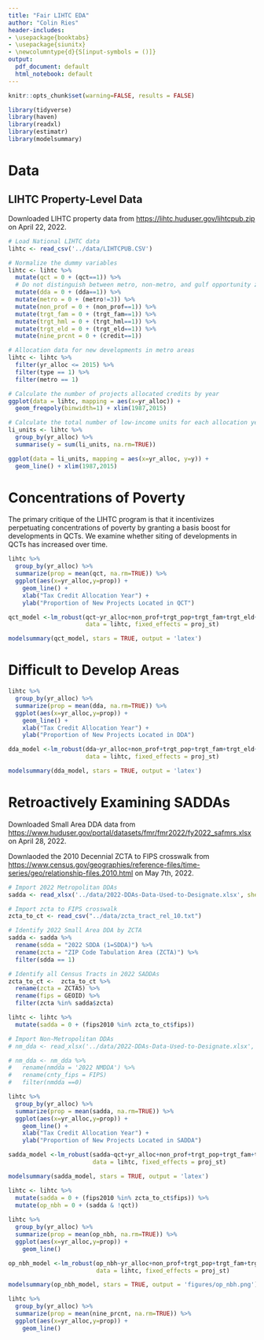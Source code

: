 ```yaml
---
title: "Fair LIHTC EDA"
author: "Colin Ries"
header-includes:
- \usepackage{booktabs}
- \usepackage{siunitx}
- \newcolumntype{d}{S[input-symbols = ()]}
output:
  pdf_document: default
  html_notebook: default
---
```


```r

knitr::opts_chunk$set(warning=FALSE, results = FALSE)

```

```r

library(tidyverse)
library(haven)
library(readxl)
library(estimatr)
library(modelsummary)

```

# Data

## LIHTC Property-Level Data

Downloaded LIHTC property data from [https://lihtc.huduser.gov/lihtcpub.zip](https://lihtc.huduser.gov/lihtcpub.zip) on April 22, 2022.

```r
# Load National LIHTC data
lihtc <- read_csv('../data/LIHTCPUB.CSV')

# Normalize the dummy variables
lihtc <- lihtc %>% 
  mutate(qct = 0 + (qct==1)) %>% 
  # Do not distinguish between metro, non-metro, and gulf opportunity zone DDAs
  mutate(dda = 0 + (dda==1)) %>% 
  mutate(metro = 0 + (metro!=3)) %>% 
  mutate(non_prof = 0 + (non_prof==1)) %>% 
  mutate(trgt_fam = 0 + (trgt_fam==1)) %>% 
  mutate(trgt_hml = 0 + (trgt_hml==1)) %>% 
  mutate(trgt_eld = 0 + (trgt_eld==1)) %>% 
  mutate(nine_prcnt = 0 + (credit==1))

```

```r

# Allocation data for new developments in metro areas 
lihtc <- lihtc %>% 
  filter(yr_alloc <= 2015) %>% 
  filter(type == 1) %>% 
  filter(metro == 1)

# Calculate the number of projects allocated credits by year
ggplot(data = lihtc, mapping = aes(x=yr_alloc)) +
  geom_freqpoly(binwidth=1) + xlim(1987,2015)

# Calculate the total number of low-income units for each allocation year
li_units <- lihtc %>% 
  group_by(yr_alloc) %>% 
  summarise(y = sum(li_units, na.rm=TRUE))

ggplot(data = li_units, mapping = aes(x=yr_alloc, y=y)) +
  geom_line() + xlim(1987,2015)

```

# Concentrations of Poverty

The primary critique of the LIHTC program is that it incentivizes perpetuating concentrations of poverty by granting a basis boost for developments in QCTs. We examine whether siting of developments in QCTs has increased over time. 

```r

lihtc %>%
  group_by(yr_alloc) %>%
  summarize(prop = mean(qct, na.rm=TRUE)) %>%
  ggplot(aes(x=yr_alloc,y=prop)) +
    geom_line() +
    xlab("Tax Credit Allocation Year") +
    ylab("Proportion of New Projects Located in QCT")

qct_model <-lm_robust(qct~yr_alloc+non_prof+trgt_pop+trgt_fam+trgt_eld+trgt_hml+nine_prcnt, 
                      data = lihtc, fixed_effects = proj_st)

modelsummary(qct_model, stars = TRUE, output = 'latex')

```
# Difficult to Develop Areas

```r

lihtc %>%
  group_by(yr_alloc) %>%
  summarize(prop = mean(dda, na.rm=TRUE)) %>%
  ggplot(aes(x=yr_alloc,y=prop)) +
    geom_line() +
    xlab("Tax Credit Allocation Year") +
    ylab("Proportion of New Projects Located in DDA")

dda_model <-lm_robust(dda~yr_alloc+non_prof+trgt_pop+trgt_fam+trgt_eld+trgt_hml+nine_prcnt, 
                      data = lihtc, fixed_effects = proj_st)

modelsummary(dda_model, stars = TRUE, output = 'latex')

```

# Retroactively Examining SADDAs

Downloaded Small Area DDA data from [https://www.huduser.gov/portal/datasets/fmr/fmr2022/fy2022_safmrs.xlsx](https://www.huduser.gov/portal/datasets/fmr/fmr2022/fy2022_safmrs.xlsx) on April 28, 2022.

Downlaoded the 2010 Decennial ZCTA to FIPS crosswalk from [https://www.census.gov/geographies/reference-files/time-series/geo/relationship-files.2010.html](https://www.census.gov/geographies/reference-files/time-series/geo/relationship-files.2010.html) on May 7th, 2022.

```r

# Import 2022 Metropolitan DDAs
sadda <- read_xlsx('../data/2022-DDAs-Data-Used-to-Designate.xlsx', sheet=1)

# Import zcta to FIPS crosswalk
zcta_to_ct <- read_csv("../data/zcta_tract_rel_10.txt")

# Identify 2022 Small Area DDA by ZCTA
sadda <- sadda %>% 
  rename(sdda = "2022 SDDA (1=SDDA)") %>%
  rename(zcta = "ZIP Code Tabulation Area (ZCTA)") %>%
  filter(sdda == 1) 

# Identify all Census Tracts in 2022 SADDAs
zcta_to_ct <-  zcta_to_ct %>% 
  rename(zcta = ZCTA5) %>%
  rename(fips = GEOID) %>% 
  filter(zcta %in% sadda$zcta)

lihtc <- lihtc %>% 
  mutate(sadda = 0 + (fips2010 %in% zcta_to_ct$fips))

# Import Non-Metropolitan DDAs
# nm_dda <- read_xlsx('../data/2022-DDAs-Data-Used-to-Designate.xlsx', sheet=2)

# nm_dda <- nm_dda %>% 
#   rename(nmdda = '2022 NMDDA') %>% 
#   rename(cnty_fips = FIPS)
#   filter(nmdda ==0)

```

```r

lihtc %>%
  group_by(yr_alloc) %>%
  summarize(prop = mean(sadda, na.rm=TRUE)) %>%
  ggplot(aes(x=yr_alloc,y=prop)) +
    geom_line() +
    xlab("Tax Credit Allocation Year") +
    ylab("Proportion of New Projects Located in SADDA")

sadda_model <-lm_robust(sadda~qct+yr_alloc+non_prof+trgt_pop+trgt_fam+trgt_eld+trgt_hml+nine_prcnt, 
                        data = lihtc, fixed_effects = proj_st)

modelsummary(sadda_model, stars = TRUE, output = 'latex')

```

```r

lihtc <- lihtc %>% 
  mutate(sadda = 0 + (fips2010 %in% zcta_to_ct$fips)) %>% 
  mutate(op_nbh = 0 + (sadda & !qct)) 
  
lihtc %>%
  group_by(yr_alloc) %>%
  summarize(prop = mean(op_nbh, na.rm=TRUE)) %>%
  ggplot(aes(x=yr_alloc,y=prop)) +
    geom_line()

```

```r

op_nbh_model <-lm_robust(op_nbh~yr_alloc+non_prof+trgt_pop+trgt_fam+trgt_eld+trgt_hml+nine_prcnt, 
                         data = lihtc, fixed_effects = proj_st)

modelsummary(op_nbh_model, stars = TRUE, output = 'figures/op_nbh.png')

```

```r

lihtc %>%
  group_by(yr_alloc) %>%
  summarize(prop = mean(nine_prcnt, na.rm=TRUE)) %>%
  ggplot(aes(x=yr_alloc,y=prop)) +
    geom_line()

```

